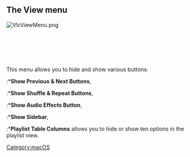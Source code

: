 {{Vlc MacOS toc}}
==The View menu==

[[File:VlcViewMenu.png|thumbnail|left]]<br />
<br />
<br />
<br />
<br />
<br />



This menu allows you to hide and show various buttons:

:*'''Show Previous & Next Buttons''', 
:*'''Show Shuffle & Repeat Buttons''',
:*'''Show Audio Effects Button''',
:*'''Show Sidebar''',
:*'''Playlist Table Columns''' allows you to hide or show ten options in the playlist view.

[[Category:macOS]]